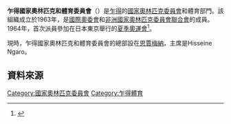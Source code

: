 {{Infobox National Olympic Committee
| title = 乍得國家奧林匹克和體育委員會
| logo = 
| 國家或地區 = CHA
| 國家或地區編碼 = CHA
| 成立日期 = 1963年
| 加入國際奧委會 = 1964年
| 所屬成員 = [[非洲國家奧林匹克委員會聯合會|非洲國家奧林匹克委員會聯合會]]
| 總部 = 乍得[[恩賈梅納|恩賈梅納]]
| 會長 = Hisseine Ngaro
| 秘書長 =
| 網頁 = 
}}
'''乍得國家奧林匹克和體育委員會'''（{{lang|en|Chad National Olympic and Sports Committee}}）是[[乍得|乍得]]的[[國家奧林匹克委員會|國家奧林匹克委員會]]和體育部門。該組織成立於1963年，是[[國際奧委會|國際奧委會]]和[[非洲國家奧林匹克委員會聯合會|非洲國家奧林匹克委員會聯合會]]的成員。1964年，首次派員參加在日本東京舉行的[[1964年夏季奧林匹克運動會|夏季奧運會]]<ref>{{Cite web |url=http://www.sports-reference.com/olympics/countries/CHA/ |title=Chad |access-date=2014-03-31 |archive-url=https://web.archive.org/web/20160813103503/http://www.sports-reference.com/olympics/countries/CHA/ |archive-date=2016-08-13 |dead-url=yes }}</ref>。

現時，乍得國家奧林匹克和體育委員會的總部設在[[恩賈梅納|恩賈梅納]]，主席是Hisseine Ngaro。 

==資料來源==
{{Reflist}}

{{非洲國家奧林匹克委員會聯合會}}
{{Authority control}}

[[Category:國家奧林匹克委員會|Category:國家奧林匹克委員會]]
[[Category:乍得體育|Category:乍得體育]]